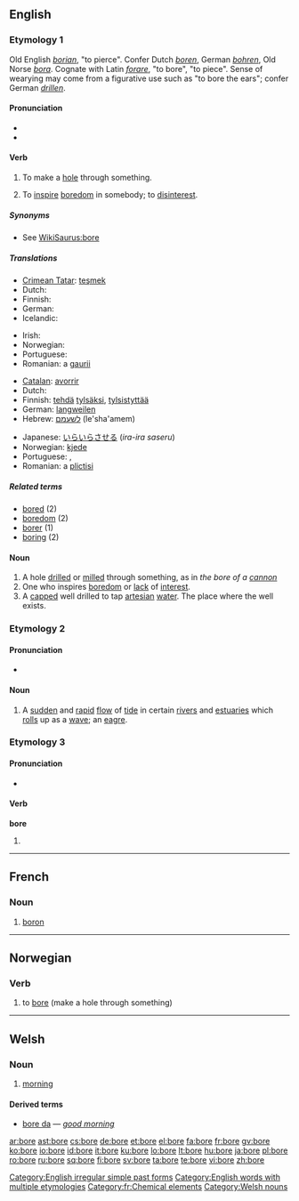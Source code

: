 {{see|borë}}
{{wikipedia}}
==English==

===Etymology 1===
Old English ''[[borian]]'', "to pierce". Confer Dutch ''[[boren]]'', German ''[[bohren]]'', Old Norse ''[[bora]]''. Cognate with Latin ''[[forare]]'', "to bore", "to piece". Sense of wearying may come from a figurative use such as "to bore the ears"; confer German ''[[drillen]]''.
====Pronunciation====
* {{IPA|/boʊr/; /boː/ before consonants, /boːr/ before vowels}}
* {{audio|en-us-bore.ogg|Audio (US)}}

====Verb====
{{en-verb|bor|ing}}

# {{transitive}} To make a [[hole]] through something.
# {{transitive}} To [[inspire]] [[boredom]] in somebody; to [[disinterest]].


=====Synonyms=====
* See [[WikiSaurus:bore]]

=====Translations=====
{{trans-top|to make a hole}}
* [[Crimean Tatar]]: [[teşmek]]
* Dutch: {{t+|nl|boren}}
* Finnish: {{t-|fi|porata}}
* German: {{t+|de|bohren}}
* Icelandic: {{t+|is|bora}}
{{trans-mid}}
* Irish: {{t-|ga|toll|xs=Irish}}
* Norwegian: {{t-|no|bore}}
* Portuguese: {{t+|pt|cavar}}
* Romanian: a [[gaurii]]
{{trans-bottom}}

{{trans-top|to inspire boredom}}
* [[Catalan]]: [[avorrir]]
* Dutch: {{t+|nl|vervelen}}
* Finnish: [[tehdä]] [[tylsä]]ksi, [[tylsistyttää]]
* German: [[langweilen]]
* Hebrew: [[לשעמם]] (le'sha'amem)
{{trans-mid}}
* Japanese: [[いらいらさせる]] (''ira-ira saseru'')
* Norwegian: [[kjede]]
* Portuguese: {{t+|pt|chatear}}, {{t+|pt|aborrecer}}
* Romanian: a [[plictisi]]
{{trans-bottom}}

=====Related terms=====
* [[bored]] (2)
* [[boredom]] (2)
* [[borer]] (1)
* [[boring]] (2)

====Noun====
{{en-noun}}

# A hole [[drill]]ed or [[mill]]ed through something, as in ''the bore of a [[cannon]]''
# One who inspires [[boredom]] or [[lack]] of [[interest]].
# A [[cap]]ped well drilled to tap [[artesian]] [[water]].  The place where the well exists.

===Etymology 2===

====Pronunciation====
* {{IPA|/boː/ before consonants, /boːr/ before vowels}}


====Noun====
{{en-noun}}

# A [[sudden]] and [[rapid]] [[flow]] of [[tide]] in certain [[river]]s and [[estuaries]] which [[roll]]s up as a [[wave]]; an [[eagre]].


===Etymology 3===
====Pronunciation====
* {{IPA|/boː/ before consonants, /boːr/ before vowles}}

====Verb====
'''bore'''

# {{simple past of|[[bear]]}}

[[Category:English irregular simple past forms]]
[[Category:English words with multiple etymologies]]

----

==French==

===Noun===
{{fr-noun-unc|m}}

# [[boron]]

[[Category:fr:Chemical elements]]
----

==Norwegian==

===Verb===
{{no-verb-1|bor}}

# to [[bore]] (make a hole through something)

----

==Welsh==

===Noun===
{{cy-noun|bore|m|boreau}}

# [[morning]]
====Derived terms====
*[[bore da]] — ''[[good morning]]''
[[Category:Welsh nouns]]

[[ar:bore]]
[[ast:bore]]
[[cs:bore]]
[[de:bore]]
[[et:bore]]
[[el:bore]]
[[fa:bore]]
[[fr:bore]]
[[gv:bore]]
[[ko:bore]]
[[io:bore]]
[[id:bore]]
[[it:bore]]
[[ku:bore]]
[[lo:bore]]
[[lt:bore]]
[[hu:bore]]
[[ja:bore]]
[[pl:bore]]
[[ro:bore]]
[[ru:bore]]
[[sq:bore]]
[[fi:bore]]
[[sv:bore]]
[[ta:bore]]
[[te:bore]]
[[vi:bore]]
[[zh:bore]]